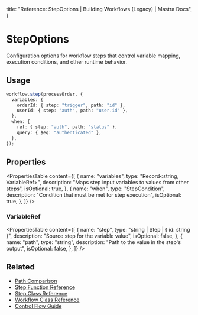   title: "Reference: StepOptions | Building Workflows (Legacy) | Mastra Docs",
}

# StepOptions

Configuration options for workflow steps that control variable mapping, execution conditions, and other runtime behavior.

## Usage

```typescript
workflow.step(processOrder, {
  variables: {
    orderId: { step: "trigger", path: "id" },
    userId: { step: "auth", path: "user.id" },
  },
  when: {
    ref: { step: "auth", path: "status" },
    query: { $eq: "authenticated" },
  },
});
```

## Properties

<PropertiesTable
  content={[
    {
      name: "variables",
      type: "Record<string, VariableRef>",
      description: "Maps step input variables to values from other steps",
      isOptional: true,
    },
    {
      name: "when",
      type: "StepCondition",
      description: "Condition that must be met for step execution",
      isOptional: true,
    },
  ]}
/>

### VariableRef

<PropertiesTable
  content={[
    {
      name: "step",
      type: "string | Step | { id: string }",
      description: "Source step for the variable value",
      isOptional: false,
    },
    {
      name: "path",
      type: "string",
      description: "Path to the value in the step's output",
      isOptional: false,
    },
  ]}
/>

## Related

- [Path Comparison](../../docs/workflows-legacy/control-flow.mdx)
- [Step Function Reference](./step-function.mdx)
- [Step Class Reference](./step-class.mdx)
- [Workflow Class Reference](./workflow.mdx)
- [Control Flow Guide](../../docs/workflows-legacy/control-flow.mdx)